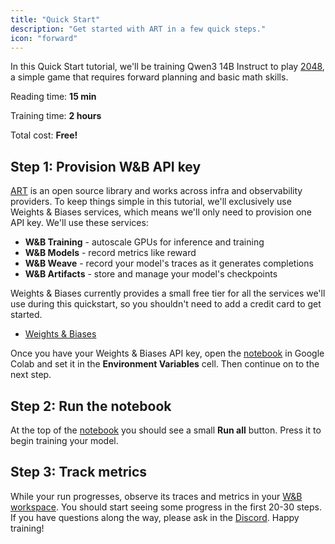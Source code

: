 ```yaml
---
title: "Quick Start"
description: "Get started with ART in a few quick steps."
icon: "forward"
---
```


In this Quick Start tutorial, we'll be training Qwen3 14B Instruct to play [2048](https://play2048.co/), a simple game that requires forward planning and basic math skills.

<Info>

Reading time: <b>15 min</b>

Training time: <b>2 hours</b>

Total cost: <b>Free!</b>

</Info>

## Step 1: Provision W&B API key

[ART](https://github.com/OpenPipe/art) is an open source library and works across infra and observability providers. To keep things simple in this tutorial, we'll exclusively use Weights & Biases services, which means we'll only need to provision one API key. We'll use these services:

* **W&B Training** - autoscale GPUs for inference and training
* **W&B Models** - record metrics like reward
* **W&B Weave** - record your model's traces as it generates completions
* **W&B Artifacts** - store and manage your model's checkpoints

Weights & Biases currently provides a small free tier for all the services we'll use during this quickstart, so you shouldn't need to add a credit card to get started.

- [Weights & Biases](https://wandb.ai/home)

Once you have your Weights & Biases API key, open the [notebook](https://colab.research.google.com/github/openpipe/art-notebooks/blob/main/examples/2048/2048.ipynb) in Google Colab and set it in the **Environment Variables** cell. Then continue on to the next step.

## Step 2: Run the notebook

At the top of the [notebook](https://colab.research.google.com/github/openpipe/art-notebooks/blob/main/examples/2048/2048.ipynb) you should see a small **Run all** button. Press it to begin training your model.


## Step 3: Track metrics

While your run progresses, observe its traces and metrics in your [W&B workspace](https://wandb.ai/home). You should start seeing some progress in the first 20-30 steps. If you have questions along the way, please ask in the [Discord](https://discord.gg/zbBHRUpwf4). Happy training!
